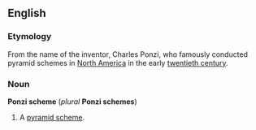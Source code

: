 ==English==
===Etymology===
From the name of the inventor, Charles Ponzi, who famously conducted pyramid schemes in [[North America]] in the early [[twentieth century]].

===Noun===
'''Ponzi scheme''' (''plural'' '''Ponzi schemes''')

#A [[pyramid scheme]].
<!--Any pyramid scheme, or a particular kind?-->
<!--Is Ponzi capitalised?-->